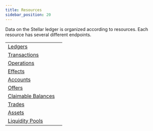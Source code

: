```yaml
---
title: Resources
sidebar_position: 20
---
```



Data on the Stellar ledger is organized according to resources. Each resource has several different endpoints.

<MethodTable title="Resource Types">

|                                                     |     |
| --------------------------------------------------- | --- |
| [Ledgers](./ledgers/index.mdx)                      |     |
| [Transactions](./transactions/index.mdx)            |     |
| [Operations](./operations/index.mdx)                |     |
| [Effects](./effects/index.mdx)                      |     |
| [Accounts](./accounts/index.mdx)                    |     |
| [Offers](./offers/index.mdx)                        |     |
| [Claimable Balances](./claimablebalances/index.mdx) |     |
| [Trades](./trades/index.mdx)                        |     |
| [Assets](./assets/index.mdx)                        |     |
| [Liquidity Pools](./liquiditypools/index.mdx)       |     |

</MethodTable>
